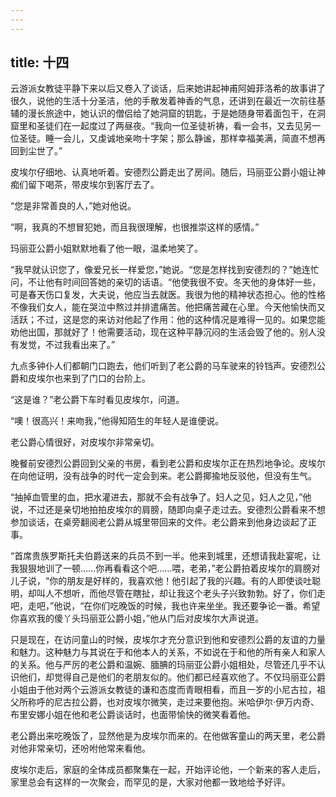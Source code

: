 ```yaml
---
---
---
```

title: 十四
---



云游派女教徒平静下来以后又卷入了谈话，后来她讲起神甫阿姆菲洛希的故事讲了很久，说他的生活十分圣洁，他的手散发着神香的气息，还讲到在最近一次前往基辅的漫长旅途中，她认识的僧侣给了她洞窟的钥匙，于是她随身带着面包干，在洞窟里和圣徒们在一起度过了两昼夜。“我向一位圣徒祈祷，看一会书，又去见另一位圣徒。睡一会儿，又虔诚地亲吻十字架；那么静谧，那样幸福美满，简直不想再回到尘世了。”

皮埃尔仔细地、认真地听着。安德烈公爵走出了房间。随后，玛丽亚公爵小姐让神痴们留下喝茶，带皮埃尔到客厅去了。

“您是非常善良的人，”她对他说。

“啊，我真的不想冒犯她，而且我很理解，也很推崇这样的感情。”

玛丽亚公爵小姐默默地看了他一眼，温柔地笑了。

“我早就认识您了，像爱兄长一样爱您，”她说。“您是怎样找到安德烈的？”她连忙问，不让他有时间回答她的亲切的话语。“他使我很不安。冬天他的身体好一些，可是春天伤口复发，大夫说，他应当去就医。我很为他的精神状态担心。他的性格不像我们女人，能在哭泣中熬过并排遣痛苦。他把痛苦藏在心里。今天他愉快而又活跃；不过，这是您的来访对他起了作用：他的这种情况是难得一见的。如果您能劝他出国，那就好了！他需要活动，现在这种平静沉闷的生活会毁了他的。别人没有发觉，不过我看出来了。”

九点多钟仆人们都朝门口跑去，他们听到了老公爵的马车驶来的铃铛声。安德烈公爵和皮埃尔也来到了门口的台阶上。

“这是谁？”老公爵下车时看见皮埃尔，问道。

“噢！很高兴！来吻我，”他得知陌生的年轻人是谁便说。

老公爵心情很好，对皮埃尔非常亲切。

晚餐前安德烈公爵回到父亲的书房，看到老公爵和皮埃尔正在热烈地争论。皮埃尔在向他证明，没有战争的时代一定会到来。老公爵揶揄地反驳他，但没有生气。

“抽掉血管里的血，把水灌进去，那就不会有战争了。妇人之见，妇人之见，”他说，不过还是亲切地拍拍皮埃尔的肩膀，随即向桌子走过去。安德烈公爵看来不想参加谈话，在桌旁翻阅老公爵从城里带回来的文件。老公爵来到他身边谈起了正事。

“首席贵族罗斯托夫伯爵送来的兵员不到一半。他来到城里，还想请我赴宴呢，让我狠狠地训了一顿……你再看看这个吧……喂，老弟，”老公爵拍着皮埃尔的肩膀对儿子说，“你的朋友是好样的，我喜欢他！他引起了我的兴趣。有的人即使谈吐聪明，却叫人不想听，而他尽管在瞎扯，却让我这个老头子兴致勃勃。好了，你们走吧，走吧，”他说，“在你们吃晚饭的时候，我也许来坐坐。我还要争论一番。希望你喜欢我的傻丫头玛丽亚公爵小姐，”他从门后对皮埃尔大声说道。

只是现在，在访问童山的时候，皮埃尔才充分意识到他和安德烈公爵的友谊的力量和魅力。这种魅力与其说在于和他本人的关系，不如说在于和他的所有亲人和家人的关系。他与严厉的老公爵和温婉、腼腆的玛丽亚公爵小姐相处，尽管还几乎不认识他们，却觉得自己是他们的老朋友似的。他们都已经喜欢他了。不仅玛丽亚公爵小姐由于他对两个云游派女教徒的谦和态度而青眼相看，而且一岁的小尼古拉，祖父所称呼的尼古拉公爵，也对皮埃尔微笑，走过来要他抱。米哈伊尔·伊万内奇、布里安娜小姐在他和老公爵谈话时，也面带愉快的微笑看着他。

老公爵出来吃晚饭了，显然他是为皮埃尔而来的。在他做客童山的两天里，老公爵对他非常亲切，还吩咐他常来看他。

皮埃尔走后，家庭的全体成员都聚集在一起，开始评论他，一个新来的客人走后，家里总会有这样的一次聚会，而罕见的是，大家对他都一致地给予好评。
